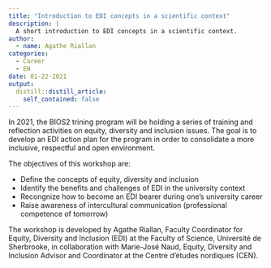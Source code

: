 ```yaml
---
title: "Introduction to EDI concepts in a scientific context"
description: |
  A short introduction to EDI concepts in a scientific context.
author:
  - name: Agathe Riallan
categories: 
  - Career
  - EN
date: 01-22-2021
output:
  distill::distill_article:
    self_contained: false
---
```


In 2021, the BIOS2 trining program will be holding a series of training and reflection activities on equity, diversity and inclusion issues. The goal is to develop an EDI action plan for the program in order to consolidate a more inclusive, respectful and open environment.

The objectives of this workshop are:

* Define the concepts of equity, diversity and inclusion
* Identify the benefits and challenges of EDI in the university context
* Recongnize how to become an EDI bearer during one’s university career
* Raise awareness of intercultural communication (professional competence of tomorrow)

The workshop is developed by Agathe Riallan, Faculty Coordinator for Equity, Diversity and Inclusion (EDI) at the Faculty of Science, Université de Sherbrooke, in collaboration with Marie-José Naud, Equity, Diversity and Inclusion Advisor and Coordinator at the Centre d’études nordiques (CEN).

<object data="files/L'equite la Diversite et l'Inclusion_Sciences (BIOS2+_2e cycle - 1h30)_English.pdf" type="application/pdf" style="height:200%;width:100%">
</object>
<br>
<br>
<br>
<br>
